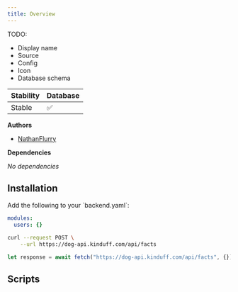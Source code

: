 ```yaml
---
title: Overview
---
```


TODO:

- Display name
- Source
- Config
- Icon
- Database schema

| Stability     | Database     |
| ------------- | ------------ |
| Stable | ✅ |

**Authors**

- [NathanFlurry](https://github.com/NathanFlurry)

**Dependencies**

_No dependencies_

## Installation

<Steps>
<Step title="Update config">
Add the following to your `backend.yaml`:

```yaml
modules:
  users: {}

```

</Step>
<Step title="Call scripts">
<CodeGroup>

```bash curl
curl --request POST \
    --url https://dog-api.kinduff.com/api/facts
```

```typescript TypeScript
let response = await fetch("https://dog-api.kinduff.com/api/facts", {});
```

</CodeGroup>
</Step>
</Steps>

## Scripts

<CardGroup>
  <Card title="create" href="/modules/tokens/scripts/create" />
<Card title="get" href="/modules/tokens/scripts/get" />
<Card title="get_by_token" href="/modules/tokens/scripts/get_by_token" />
<Card title="revoke" href="/modules/tokens/scripts/revoke" />
<Card title="validate" href="/modules/tokens/scripts/validate" />
</CardGroup>
